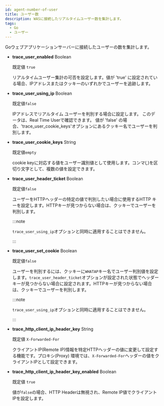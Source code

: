 ```yaml
---
id: agent-number-of-user
title: ユーザー数
description: WASに接続したリアルタイムユーザー数を集計します。
tags:
  - Go
  - ユーザー
---
```


Goウェブアプリケーションサーバーに接続したユーザーの数を集計します。

- **trace_user_enabled** <span class='type'>Boolean</span>

  既定値 `true`

  リアルタイムユーザー集計の可否を設定します。値が 'true' に設定されている場合、IPアドレスまたはクッキーのいずれかでユーザーを追跡します。 

- **trace_user_using_ip** <span class='type'>Boolean</span>

  既定値`false`

  IPアドレスでリアルタイム ユーザーを判別する場合に設定します。 このデータは、Real Time Userで確認できます。 値が 'false' の場合、'trace_user_cookie_keys'オプションにあるクッキー名でユーザーを判別します。

- **trace_user_cookie_keys** <span class='type'>String</span>

  既定値`empty`

  cookie keyに対応する値をユーザー識別値として使用します。コンマ(_,_)を区切り文字として、複数の値を設定できます。

- **trace_user_header_ticket** <span class='type'>Boolean</span>

  既定値`false`

  ユーザーをHTTPヘッダーの特定の値で判別したい場合に使用するHTTP キーを設定します。HTTPキーが見つからない場合は、クッキーでユーザーを判別します。

  :::note

  `trace_user_using_ip`オプションと同時に適用することはできません。 

  :::

- **trace_user_set_cookie** <span class='type'>Boolean</span>

  既定値`false`

  ユーザーを判別するには、クッキーに`WHATAP`キー名でユーザー判別値を設定します。`trace_user_header_ticket`オプションが設定された状態でヘッダーキーが見つからない場合に設定されます。HTTPキーが見つからない場合は、クッキーでユーザーを判別します。 

  :::note

  `trace_user_using_ip`オプションと同時に適用することはできません。 

  :::

- **trace_http_client_ip_header_key** <span class='type'>String</span>

  既定値 `X-Forwarded-For`

  クライアントIP(Remote IP)情報を特定HTTPヘッダーの値に変更して設定する機能です。プロキシ(Proxy) 環境では、`X-Forwarded-For`ヘッダーの値をクライアントIPとして設定できます。

- **trace_http_client_ip_header_key_enabled** <span class='type'>Boolean</span>

  既定値 `true`

  値が`false`の場合、HTTP Headerは無視され、Remote IP値でクライアントIPを設定します。
